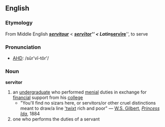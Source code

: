 ==English==
===Etymology===
From Middle English '''''[[servitour]]''''' < {{L.}} '''''[[servītor]]''''' < Latin '''''[[servīre]]''''', to serve

===Pronunciation===
*[[AHD]]: /sûr'vĭ-tôr'/

===Noun===
'''servitor'''
# an [[undergraduate]] who performed [[menial]] duties in exchange for [[financial]] support from his [[college]]
#*"You'll find no sizars here, or servitors/or other cruel distinctions meant to draw/a line [[betwixt|'twixt]] rich and poor" &mdash; [[Wikipedia:W. S. Gilbert|W.S. Gilbert]], ''[[Wikipedia:Princess Ida|Princess Ida]]'', 1884
#one who performs the duties of a servant